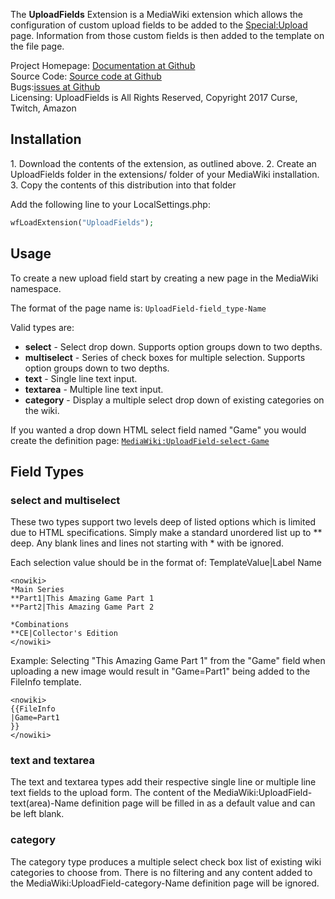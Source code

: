 {{TNT|Extension
|name        = UploadFields
|license     = All Rights Reserved
|status      = stable
|type        = upload
|author      = Alexia E. Smith ([[User:Alexia E. Smith|Alexia E. Smith]])
|version     = 0.0.3
|update      = 2018-11-08
|mediawiki   = 1.30+
|php         = 7.0+
|download    = {{TNT|GithubDownload|HydraWiki|UploadFields}}
|hook1       = onUploadFormInitDescriptor
|description = Adds a parser function called <tt>#ev</tt> for embedding video clips from popular video sharing services.
|vagrant-role      = UploadFields
}}

The '''UploadFields''' Extension is a MediaWiki extension which allows the configuration of custom upload fields to be added to the [[Special:Upload]] page.  Information from those custom fields is then added to the {{FileInfo}} template on the file page.

;Project Homepage: [https://github.com/HydraWiki/UploadFields Documentation at Github]
;Source Code: [https://github.com/HydraWiki/UploadFields Source code at Github]
;Bugs:[https://github.com/HydraWiki/UploadFields/issues issues at Github]
;Licensing: UploadFields is All Rights Reserved, Copyright 2017 Curse, Twitch, Amazon


==Installation==

1. Download the contents of the extension, as outlined above.
2. Create an UploadFields folder in the extensions/ folder of your MediaWiki installation.
3. Copy the contents of this distribution into that folder

Add the following line to your LocalSettings.php:

<syntaxhighlight lang="php">
wfLoadExtension("UploadFields");
</syntaxhighlight>

==Usage==

To create a new upload field start by creating a new page in the MediaWiki namespace.

The format of the page name is: <code>UploadField-field_type-Name</code>

Valid types are:
* '''select''' - Select drop down.  Supports option groups down to two depths.
* '''multiselect''' - Series of check boxes for multiple selection.  Supports option groups down to two depths.
* '''text''' - Single line text input.
* '''textarea''' - Multiple line text input.
* '''category''' - Display a multiple select drop down of existing categories on the wiki.

If you wanted a drop down HTML select field named "Game" you would create the definition page: <code>[[MediaWiki:UploadField-select-Game]]</code>

==Field Types==

===select and multiselect===

These two types support two levels deep of listed options which is limited due to HTML specifications.  Simply make a standard unordered list up to ** deep.  Any blank lines and lines not starting with * with be ignored.

Each selection value should be in the format of: TemplateValue|Label Name

<pre><nowiki>
*Main Series
**Part1|This Amazing Game Part 1
**Part2|This Amazing Game Part 2

*Combinations
**CE|Collector's Edition
</nowiki></pre>

Example: Selecting "This Amazing Game Part 1" from the "Game" field when uploading a new image would result in "Game=Part1" being added to the FileInfo template.

<pre><nowiki>
{{FileInfo
|Game=Part1
}}
</nowiki></pre>

===text and textarea===

The text and textarea types add their respective single line or multiple line text fields to the upload form.  The content of the MediaWiki:UploadField-text(area)-Name definition page will be filled in as a default value and can be left blank.

===category===

The category type produces a multiple select check box list of existing wiki categories to choose from.  There is no filtering and any content added to the MediaWiki:UploadField-category-Name definition page will be ignored.
